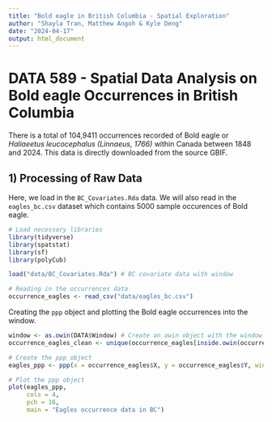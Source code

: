 ```yaml
---
title: "Bold eagle in British Columbia - Spatial Exploration"
author: "Shayla Tran, Matthew Angoh & Kyle Deng"
date: "2024-04-17"
output: html_document
---
```


# DATA 589 - Spatial Data Analysis on Bold eagle Occurrences in British Columbia

There is a total of 104,9411 occurrences recorded of Bold eagle or *Haliaeetus leucocephalus (Linnaeus, 1766)* within Canada between 1848 and 2024. This data is directly downloaded from the source GBIF.

## 1) Processing of Raw Data

Here, we load in the `BC_Covariates.Rda` data. We will also read in the `eagles_bc.csv` dataset which contains 5000 sample occurences of Bold eagle.

```r
# Load necessary libraries
library(tidyverse)
library(spatstat)
library(sf)
library(polyCub)
```

```r
load("data/BC_Covariates.Rda") # BC covariate data with window

# Reading in the occurrences data
occurrence_eagles <- read_csv("data/eagles_bc.csv") 
```

Creating the `ppp` object and plotting the Bold eagle occurrences into the window.

```r
window <- as.owin(DATA$Window) # Create an owin object with the window in the covariates dataset so it can be used to create the ppp object later
occurrence_eagles_clean <- unique(occurrence_eagles[inside.owin(occurrence_eagles$X, occurrence_eagles$Y, w = window), ]) # Check which points lie inside the window and subset the occurrence_eagles dataset to keep only points inside the window

# Create the ppp object
eagles_ppp <- ppp(x = occurrence_eagles$X, y = occurrence_eagles$Y, window = window) # Obtain a ppp object with the coordinate and window data 

# Plot the ppp object
plot(eagles_ppp,
     cols = 4,
     pch = 16,
     main = "Eagles occurrence data in BC")
```


